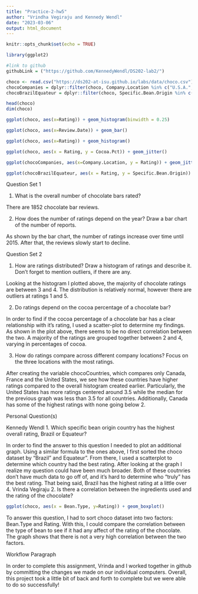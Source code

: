 ```yaml
---
title: "Practice-2-hw5"
author: "Vrindha Vegiraju and Kennedy Wendl"
date: "2023-03-06"
output: html_document
---
```


```r
knitr::opts_chunk$set(echo = TRUE)

library(ggplot2)

```

```r

#link to github
githubLink = ("https://github.com/KennedyWendl/DS202-lab2/")

choco <- read.csv("https://ds202-at-isu.github.io/labs/data/choco.csv")
chocoCompanies = dplyr::filter(choco, Company.Location %in% c("U.S.A.", "France", "Canada"))
chocoBrazilEquateur = dplyr::filter(choco, Specific.Bean.Origin %in% c("Brazil", "Equateur"))

head(choco)
dim(choco)

ggplot(choco, aes(x=Rating)) + geom_histogram(binwidth = 0.25)

ggplot(choco, aes(x=Review.Date)) + geom_bar()

ggplot(choco, aes(x=Rating)) + geom_histogram()

ggplot(choco, aes(x = Rating, y = Cocoa.Pct)) + geom_jitter()

ggplot(chocoCompanies, aes(x=Company.Location, y = Rating)) + geom_jitter() + coord_flip()

ggplot(chocoBrazilEquateur, aes(x = Rating, y = Specific.Bean.Origin)) + geom_jitter()

```

Question Set 1

1. What is the overall number of chocolate bars rated?

There are 1852 chocolate bar reviews.

2. How does the number of ratings depend on the year? Draw a bar chart of the number of reports.

As shown by the bar chart, the number of ratings increase over time until 2015. After that, the reviews slowly start to decline. 

Question Set 2

1. How are ratings distributed? Draw a histogram of ratings and describe it. Don’t forget to mention outliers, if there are any.

Looking at the histogram I plotted above, the majority of chocolate ratings are between 3 and 4. The distribution is relatively normal, however there are outliers at ratings 1 and 5.

2. Do ratings depend on the cocoa percentage of a chocolate bar?

In order to find if the cocoa percentage of a chocolate bar has a clear relationship with it's rating, I used a scatter-plot to determine my findings. As shown in the plot above, there seems to be no direct correlation between the two. A majority of the ratings are grouped together between 2 and 4, varying in percentages of cocoa. 

3. How do ratings compare across different company locations? Focus on the three locations with the most ratings.

After creating the variable chocoCountries, which compares only Canada, France and the United States, we see how these countries have higher ratings compared to the overall histogram created earlier. Particularly, the United States has more ratings centered around 3.5 while the median for the previous graph was less than 3.5 for all countries. Additionally, Canada has some of the highest ratings with none going below 2. 

Personal Question(s)

Kennedy Wendl
1. Which specific bean origin country has the highest overall rating, Brazil or Equateur?

In order to find the answer to this question I needed to plot an additional graph. Using a similar formula to the ones above, I first sorted the choco dataset by "Brazil" and Equateur". From there, I used a scatterplot to determine which country had the best rating. After looking at the graph I realize my question could have been much broader. Both of these coutnries don't have much data to go off of, and it's hard to determine who "truly" has the best rating. That being said, Brazil has the highest rating at a little over 4. 
Vrinda Vegiraju
2. Is there a correlation between the ingredients used and the rating of the chocolate?
```r

ggplot(choco, aes(x = Bean.Type, y=Rating)) + geom_boxplot()

```
To answer this question, I had to sort choco dataset into two factors: Bean.Type and Rating. With this, I could compare the correlation between the type of bean to see if it had any affect of the rating of the chocolate. The graph shows that there is not a very high correlation between the two factors.

Workflow Paragraph 

In order to complete this assignment, Vrinda and I worked together in github by committing the changes we made on our individual computers. Overall, this project took a little bit of back and forth to complete but we were able to do so successfully! 
